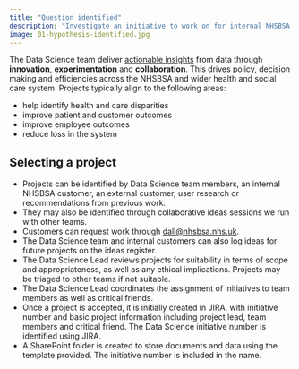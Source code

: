 ```yaml
---
title: "Question identified"
description: "Investigate an initiative to work on for internal NHSBSA customer, or an external customer."
image: 01-hypothesis-identified.jpg
---
```


The Data Science team deliver [actionable insights](https://www.nhsbsa.nhs.uk/data-science-projects) from data through **innovation**, **experimentation** and **collaboration**. This drives policy, decision making and efficiencies across the NHSBSA and wider health and social care system. Projects typically align to the following areas:

-	help identify health and care disparities
-	improve patient and customer outcomes 
-	improve employee outcomes
-	reduce loss in the system

## Selecting a project

- Projects can be identified by Data Science team members, an internal NHSBSA customer, an external customer, user research or recommendations from previous work. 
-	They may also be identified through collaborative ideas sessions we run with other teams.
- Customers can request work through [dall@nhsbsa.nhs.uk](mailto:dall@nhsbsa.nhs.uk).
-	The Data Science team and internal customers can also log ideas for future projects on the ideas register.
-	The Data Science Lead reviews projects for suitability in terms of scope and appropriateness, as well as any ethical implications. Projects may be triaged to other teams if not suitable.
-	The Data Science Lead coordinates the assignment of initiatives to team members as well as critical friends.
-	Once a project is accepted, it is initially created in JIRA, with initiative number and basic project information including project lead, team members and critical friend. The Data Science initiative number is identified using JIRA. 
-	A SharePoint folder is created to store documents and data using the template provided. The initiative number is included in the name.
